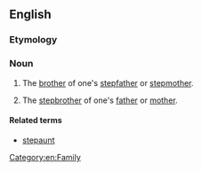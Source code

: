 ==English==

===Etymology===
{{prefix|step|uncle}}

===Noun===
{{en-noun}}

# {{context|rare}} The [[brother]] of one's [[stepfather]] or [[stepmother]].
# {{context|rare}} The [[stepbrother]] of one's [[father]] or [[mother]].

====Related terms====
* [[stepaunt]]
[[Category:en:Family]]